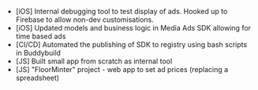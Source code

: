 - <highlight>[iOS]</highlight> Internal debugging tool to test display of ads. Hooked up to Firebase to allow non-dev customisations.
- <highlight>[iOS]</highlight> Updated models and business logic in Media Ads SDK allowing for time based ads
- <highlight>[CI/CD]</highlight> Automated the publishing of SDK to registry using bash scripts in Buddybuild
- <highlight>[JS]</highlight> Built small app from scratch as internal tool
- <highlight>[JS]</highlight> "FloorMinter" project - web app to set ad prices (replacing a spreadsheet)
